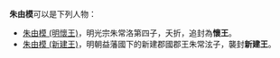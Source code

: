 '''朱由模'''可以是下列人物：
* [[朱由模_(明懷王)|朱由模 (明懷王)]]，明光宗朱常洛第四子，夭折，追封為'''懷王'''。
* [[朱由模_(新建王)|朱由模 (新建王)]]，明朝益藩國下的新建郡國郡王朱常泫子，襲封'''新建王'''。

{{disambig|Y由模|Cat=三字朱姓人名消歧义}}